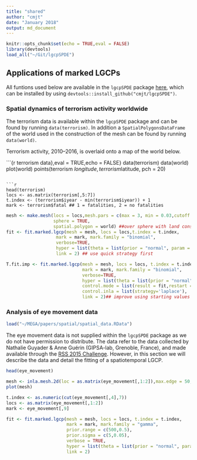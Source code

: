 ```yaml
---
title: "shared"
author: "cmjt"
date: "January 2018"
output: md_document
---
```


```r
knitr::opts_chunk$set(echo = TRUE,eval = FALSE)
library(devtools)
load_all("~/Git/lgcpSPDE")

```

## Applications of marked LGCPs

All funtions used below are available in the `lgcpSPDE` package [here](https://github.com/cmjt/lgcpSPDE), which can be installed by using `devtools::install_github("cmjt/lgcpSPDE")`.

### Spatial dynamics of terrorism activity worldwide

The terrorism data is available within the `lgcpSPDE` package and can be found by running `data(terrorism)`. In addition a `SpatialPolygonsDataFrame` of the world used in the construction of the mesh can be found by running `data(world)`.

Terrorism activity, 2010--2016, is overlaid onto a map of the world below.

```{r terrorism data},eval = TRUE,echo = FALSE}
data(terrorism)
data(world)
plot(world)
points(terrorism $longitude, terrorism$latitude, pch = 20)

```

```r
head(terrorism)
locs <- as.matrix(terrorism[,5:7])
t.index <- (terrorism$iyear - min(terrorism$iyear)) + 1
mark <- terrorism$fatal ## 1 = fatalities, 2 = no fatalities
```

```r
mesh <- make.mesh(locs = locs,mesh.pars = c(max = 3, min = 0.03,cutoff = 0.03),
                  sphere = TRUE,
                  spatial.polygon = world) ##over sphere with land constraint
fit <- fit.marked.lgcp(mesh = mesh, locs = locs,t.index = t.index, 
                   mark = mark, mark.family = "binomial",
                   verbose=TRUE, 
                   hyper = list(theta = list(prior = "normal", param = c(0, 10))),
                   link = 2) ## use quick strategy first

T.fit.imp <- fit.marked.lgcp(mesh = mesh, locs = locs, t.index = t.index, 
                             mark = mark, mark.family = "binomial",
                             verbose=TRUE, 
                             hyper = list(theta = list(prior = "normal", param = c(0, 10))),
                             control.mode = list(result = fit,restart = TRUE),
                             control.inla = list(strategy='laplace'),
                             link = 2)## improve using starting values from first model
```




### Analysis of eye movement data

```r
load("~/MEGA/papers/spatial/spatial_data.RData")
```
The eye movement data is not supplied within the `lgcpSPDE` package as we do not have permission to distribute. The data refer to the data collected by  Nathalie Guyader & Anne  Guérin (GIPSA-lab, Grenoble, France), and made available through the [RSS 2015 Challenge](https://rsschallenge.wordpress.com/the-2015-challenge/). However, in this section we will describe the data and detail the fitting of a spatiotemporal LGCP.

```r
head(eye_movement)
```

```r
mesh <- inla.mesh.2d(loc = as.matrix(eye_movement[,1:2]),max.edge = 50,cutoff = 30)
plot(mesh)
```


```r
t.index <- as.numeric(cut(eye_movement[,4],7))
locs <- as.matrix(eye_movement[,1:2])
mark <- eye_movement[,9]

fit <- fit.marked.lgcp(mesh = mesh, locs = locs, t.index = t.index,
                       mark = mark, mark.family = "gamma",
                       prior.range = c(500,0.5),
                       prior.sigma = c(5,0.05),
                       verbose = TRUE, 
                       hyper = list(theta = list(prior = "normal", param = c(0, 10))),
                       link = 2) 

```